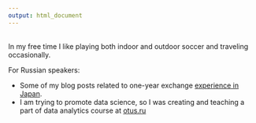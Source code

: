 ```yaml
---
output: html_document
---
```

<br>
In my free time I like playing both indoor and outdoor soccer and traveling occasionally.

For Russian speakers:

* Some of my blog posts related to one-year exchange [experience in Japan](http://japanforayear.ru/category/travel).
* I am trying to promote data science, so I was creating and teaching a part of data analytics course at [otus.ru](https://otus.ru/)